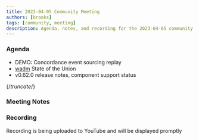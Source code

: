 ```yaml
---
title: 2023-04-05 Community Meeting
authors: [brooks]
tags: [community, meeting]
description: Agenda, notes, and recording for the 2023-04-05 community meeting
---
```



### Agenda

- DEMO: Concordance event sourcing replay
- [wadm](https://github.com/wasmcloud/wadm) State of the Union
- v0.62.0 release notes, component support status

{/*truncate*/}

### Meeting Notes

### Recording

Recording is being uploaded to YouTube and will be displayed promptly
